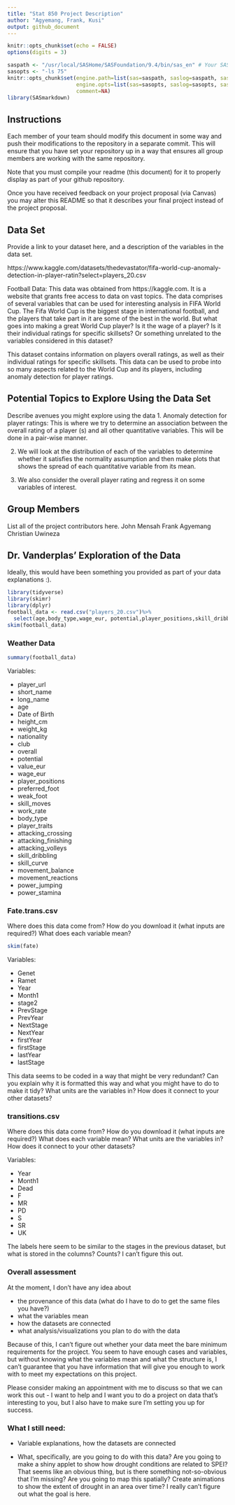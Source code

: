 ```yaml
---
title: "Stat 850 Project Description"
author: "Agyemang, Frank, Kusi"
output: github_document
---
```


```r
knitr::opts_chunk$set(echo = FALSE)
options(digits = 3)
```

```r

saspath <- "/usr/local/SASHome/SASFoundation/9.4/bin/sas_en" # Your SAS path goes here
sasopts <- "-ls 75"
knitr::opts_chunk$set(engine.path=list(sas=saspath, saslog=saspath, sashtml=saspath),
                      engine.opts=list(sas=sasopts, saslog=sasopts, sashtml=sasopts), 
                      comment=NA)
library(SASmarkdown)
```

## Instructions

Each member of your team should modify this document in some way and push their modifications to the repository in a separate commit. This will ensure that you have set your repository up in a way that ensures all group members are working with the same repository. 

Note that you must compile your readme (this document) for it to properly display as part of your github repository. 

Once you have received feedback on your project proposal (via Canvas) you may alter this README so that it describes your final project instead of the project proposal. 

## Data Set
Provide a link to your dataset here, and a description of the variables in the data set.

https://www.kaggle.com/datasets/thedevastator/fifa-world-cup-anomaly-detection-in-player-ratin?select=players_20.csv


Football Data: This data was obtained from https://kaggle.com. It is a website that grants free access to data on vast topics.  The data comprises of several variables that can be used for interesting analysis in FIFA World Cup. The Fifa World Cup is the biggest stage in international football, and the players that take part in it are some of the best in the world. But what goes into making a great World Cup player? Is it the wage of a player? Is it their individual ratings for specific skillsets?  Or something unrelated to the variables considered in this dataset?

This dataset contains information on players overall ratings, as well as their individual ratings for specific skillsets. This data can be used to probe into so many aspects related to the World Cup and its players, including anomaly detection for player ratings.


## Potential Topics to Explore Using the Data Set
Describe avenues you might explore using the data
1. Anomaly detection for player ratings: This is where we try to determine an association between the overall rating of a player (s) and all other quantitative variables. This will be done in a pair-wise manner.

2. We will look at the distribution of each of the variables to determine whether it satisfies the normality assumption and then make plots that shows the spread of each quantitative variable from its mean.

3. We also consider the overall player rating and regress it on some variables of interest.


## Group Members
List all of the project contributors here.
John Mensah
Frank Agyemang
Christian Uwineza


## Dr. Vanderplas' Exploration of the Data

Ideally, this would have been something you provided as part of your data explanations :).

```r
library(tidyverse)
library(skimr)
library(dplyr)
football_data <- read.csv("players_20.csv")%>%
  select(age,body_type,wage_eur, potential,player_positions,skill_dribbling, skill_curve, height_cm)
skim(football_data)

```

### Weather Data
```r
summary(football_data)

```

Variables: 

- player_url
- short_name
- long_name
- age
- Date of Birth
- height_cm
- weight_kg
- nationality
- club
- overall
- potential
- value_eur
- wage_eur
- player_positions
- preferred_foot
- weak_foot
- skill_moves
- work_rate
- body_type
- player_traits
- attacking_crossing
- attacking_finishing
- attacking_volleys
- skill_dribbling
- skill_curve
- movement_balance
- movement_reactions
- power_jumping
- power_stamina

### Fate.trans.csv

Where does this data come from? How do you download it (what inputs are required?)
What does each variable mean?

```r
skim(fate)
```

Variables:

- Genet
- Ramet
- Year
- Month1
- stage2
- PrevStage
- PrevYear
- NextStage
- NextYear
- firstYear
- firstStage
- lastYear
- lastStage

This data seems to be coded in a way that might be very redundant? Can you explain why it is formatted this way and what you might have to do to make it tidy? What units are the variables in? How does it connect to your other datasets?

### transitions.csv


Where does this data come from? How do you download it (what inputs are required?)
What does each variable mean?  What units are the variables in? How does it connect to your other datasets?

Variables: 

- Year
- Month1
- Dead
- F
- MR
- PD
- S
- SR
- UK

The labels here seem to be similar to the stages in the previous dataset, but what is stored in the columns? Counts? I can't figure this out.

### Overall assessment

At the moment, I don't have any idea about

- the provenance of this data (what do I have to do to get the same files you have?)
- what the variables mean
- how the datasets are connected
- what analysis/visualizations you plan to do with the data

Because of this, I can't figure out whether your data meet the bare minimum requirements for the project. You seem to have enough cases and variables, but without knowing what the variables mean and what the structure is, I can't guarantee that you have information that will give you enough to work with to meet my expectations on this project. 

Please consider making an appointment with me to discuss so that we can work this out - I want to help  and I want you to do a project on data that's interesting to you, but I also have to make sure I'm setting you up for success. 

### What I still need:

- Variable explanations, how the datasets are connected

- What, specifically, are you going to do with this data? Are you going to make a shiny applet to show how drought conditions are related to SPEI? That seems like an obvious thing, but is there something not-so-obvious that I'm missing? Are you going to map this spatially? Create animations to show the extent of drought in an area over time? I really can't figure out what the goal is here.
